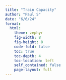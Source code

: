 ```yaml
---
title: "Train Capacity"
author: "Paul S"
date: "6/6/24"
format: 
  html:
    theme: zephyr
    fig-width: 8
    fig-height: 8
    code-fold: false
    toc: true
    toc-depth: 4
    toc-location: left
    self_contained: false
    page-layout: full
---
```


```r



```